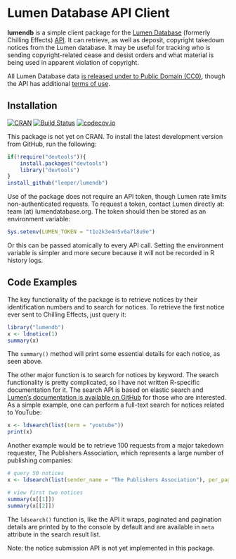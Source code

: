 # Lumen Database API Client #

**lumendb** is a simple client package for the [Lumen Database](http://lumendatabase.org/) (formerly Chilling Effects) [API](https://github.com/berkmancenter/lumendatabase/blob/master/doc/api_documentation.mkd). It can retrieve, as well as deposit, copyright takedown notices from the Lumen database. It may be useful for tracking who is sending copyright-related cease and desist orders and what material is being used in apparent violation of copyright.

All Lumen Database data [is released under to Public Domain (CC0)](https://www.lumendatabase.org/pages/license), though the API has additional [terms of use](https://lumendatabase.org/pages/api_terms).

## Installation ##

[![CRAN](http://www.r-pkg.org/badges/version/lumendb)](http://cran.r-project.org/package=lumendb)
[![Build Status](https://travis-ci.org/leeper/lumendb.png?branch=master)](https://travis-ci.org/leeper/lumendb) 
[![codecov.io](http://codecov.io/github/leeper/lumendb/coverage.svg?branch=master)](http://codecov.io/github/leeper/lumendb?branch=master)

This package is not yet on CRAN. To install the latest development version from GitHub, run the following:

```R
if(!require("devtools")){
    install.packages("devtools")
    library("devtools")
}
install_github("leeper/lumendb")
```

Use of the package does not require an API token, though Lumen rate limits non-authenticated requests. To request a token, contact Lumen directly at: team (at) lumendatabase.org. The token should then be stored as an environment variable:

```R
Sys.setenv(LUMEN_TOKEN = "t1o2k3e4n5v6a7l8u9e")
```

Or this can be passed atomically to every API call. Setting the environment variable is simpler and more secure because it will not be recorded in R history logs.

## Code Examples ##


The key functionality of the package is to retrieve notices by their identification numbers and to search for notices. To retrieve the first notice ever sent to Chilling Effects, just query it:

```r
library("lumendb")
x <- ldnotice(1)
summary(x)
```

The `summary()` method will print some essential details for each notice, as seen above.

The other major function is to search for notices by keyword. The search functionality is pretty complicated, so I have not written R-specific documentation for it. The search API is based on elastic search and [Lumen's documentation is available on GitHub](https://github.com/berkmancenter/lumendatabase/blob/dev/doc/api_documentation.mkd#search-notices-via-fulltext) for those who are interested. As a simple example, one can perform a full-text search for notices related to YouTube:

```r
x <- ldsearch(list(term = "youtube"))
print(x)
```

Another example would be to retrieve 100 requests from a major takedown requester, The Publishers Association, which represents a large number of publishing companies:

```r
# query 50 notices
x <- ldsearch(list(sender_name = "The Publishers Association"), per_page = 50)

# view first two notices
summary(x[[1]])
summary(x[[2]])
```

The `ldsearch()` function is, like the API it wraps, paginated and pagination details are printed by to the console by default and are available in `meta` attribute in the search result list.

Note: the notice submission API is not yet implemented in this package.

